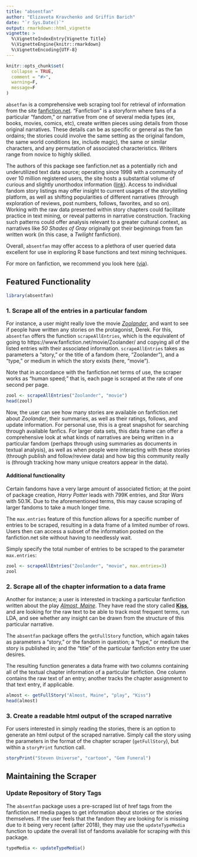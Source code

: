 ```yaml
---
title: "absentfan"
author: "Elizaveta Kravchenko and Griffin Barich"
date: "`r Sys.Date()`"
output: rmarkdown::html_vignette
vignette: >
  %\VignetteIndexEntry{Vignette Title}
  %\VignetteEngine{knitr::rmarkdown}
  %\VignetteEncoding{UTF-8}
---
```


```r
knitr::opts_chunk$set(
  collapse = TRUE,
  comment = "#>",
  warning=F,
  message=F
)
```

`absetfan` is a comprehensive web scraping tool for retrieval of information from the site [fanfiction.net](fanfiction.net). "Fanfiction" is a storyform where fans of a particular "fandom," or narrative from one of several media types (ex, books, movies, comics, etc), create written pieces using details from those original narratives. These details can be as specific or general as the fan ordains; the stories could involve the same setting as the original fandom, the same world conditions (ex, include magic), the same or similar characters, and any permutation of associated characteristics. Writers range from novice to highly skilled. 

The authors of this package see fanfiction.net as a potentially rich and underutilized text data source; operating since 1998 with a community of over 10 million registered users, the site hosts a substantial volume of curious and slightly unorthodox information ([link](https://en.wikipedia.org/wiki/FanFiction.Net)). Access to individual fandom story listings may offer insight to current usages of the storytelling platform, as well as shifting popularities of different narratives (through exploration of reviews, post numbers, follows, favorites, and so on). Working with the raw data presented within story chapters could facilitate practice in text mining, or reveal patterns in narrative construction. Tracking such patterns could offer analysis relevant to a greater cultural context, as narratives like *50 Shades of Gray* originally got their beginnings from fan written work (in this case, a *Twilight* fanfiction). 

Overall, `absentfan` may offer access to a plethora of user queried data excellent for use in exploring R base functions and text mining techniques. 

For more on fanfiction, we recommend you look here ([via](https://www.newyorker.com/books/page-turner/the-promise-and-potential-of-fan-fiction)).

## Featured Functionality

```r
library(absentfan)
```

### 1. Scrape all of the entries in a particular fandom

For instance, a user might really love the movie *[Zoolander](https://www.imdb.com/title/tt0196229/)*, and want to see if people have written any stories on the protagonist, Derek. For this, `absentfan` offers the function `scrapeAllEntries`, which is the equivalent of going to https://www.fanfiction.net/movie/Zoolander/ and copying all of the listed entries with their associated information. `scrapeAllEntries` takes as parameters a "story," or the title of a fandom (here, "Zoolander"), and a "type," or medium in which the story exists (here, "movie").
  
Note that in accordance with the fanfiction.net terms of use, the scraper works as "human speed;" that is, each page is scraped at the rate of one second per page. 

```r
zool <- scrapeAllEntries("Zoolander", "movie")
head(zool)
```

Now, the user can see how many stories are available on fanfiction.net about *Zoolander*, their summaries, as well as their ratings, follows, and update information. For personal use, this is a great snapshot for searching through available fanfics. For larger data sets, this data frame can offer a comprehensive look at what kinds of narratives are being written in a particular fandom (perhaps through using summaries as documents in textual analysis), as well as when people were interacting with these stories (through publish and follow/review data) and how big this community really is (through tracking how many unique creators appear in the data). 

#### Additional functionality

Certain fandoms have a very large amount of associated fiction; at the point of package creation, *Harry Potter* leads with 799K entries, and *Star Wars* with 50.1K. Due to the aforementioned terms, this may cause scraping of larger fandoms to take a much longer time. 

The `max.entries` feature of this function allows for a specific number of entries to be scraped, resulting in a data frame of a limited number of rows. Users then can access a subset of the information posted on the fanfiction.net site without having to needlessly wait. 

Simply specify the total number of entries to be scraped to the parameter `max.entries`:

```r
zool <- scrapeAllEntries("Zoolander", "movie", max.entries=3)
zool
```

### 2. Scrape all of the chapter information to a data frame

Another for instance; a user is interested in tracking a particular fanfiction written about the play *[Almost, Maine](https://stageagent.com/shows/play/4385/almost-maine)*. They have read the story called **[Kiss](https://www.fanfiction.net/s/11790579/1/Kiss)**, and are looking for the raw text to be able to track most frequent terms, run LDA, and see whether any insight can be drawn from the structure of this particular narrative.

The `absentfan` package offers the `getFullStory` function, which again takes as parameters a "story," or the fandom in question; a "type," or medium the story is published in; and the "title" of the particular fanfiction entry the user desires.
  
The resulting function generates a data frame with two columns containing all of the textual chapter information of a particular fanfiction. One column contains the raw text of an entry; another tracks the chapter assignment to that text entry, if applicable.

```r
almost <- getFullStory("Almost, Maine", "play", "Kiss")
head(almost)
```

### 3. Create a readable html output of the scraped narrative

For users interested in simply reading the stories, there is an option to generate an html output of the scraped narrative. Simply call the story using the parameters in the format of the chapter scraper (`getFullStory`), but within a `storyPrint` function call. 

```r
storyPrint("Steven Universe", "cartoon", "Gem Funeral")
```

## Maintaining the Scraper
### Update Repository of Story Tags

The `absentfan` package uses a pre-scraped list of href tags from the fanfiction.net media pages to get information about stories or the stories themselves. If the user feels that the fandom they are looking for is missing due to it being very recent (after 2018), they may use the `updateTypeMedia` function to update the overall list of fandoms available for scraping with this package.

```r
typeMedia <- updateTypeMedia()
```
